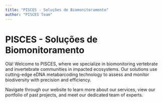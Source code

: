 ```yaml
---
title: "PISCES - Soluções de Biomonitoramento"
author: "PISCES Team"
---
```


# PISCES - Soluções de Biomonitoramento

Olá!
Welcome to PISCES, where we specialize in biomonitoring vertebrate and invertebrate communities in impacted ecosystems. Our solutions use cutting-edge eDNA metabarcoding technology to assess and monitor biodiversity with precision and efficiency.

Navigate through our website to learn more about our services, view our portfolio of past projects, and meet our dedicated team of experts.
